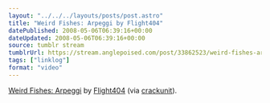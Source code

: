 ```yaml
---
layout: "../../../layouts/posts/post.astro"
title: "Weird Fishes: Arpeggi by Flight404"
datePublished: 2008-05-06T06:39:16+00:00
dateUpdated: 2008-05-06T06:39:16+00:00
source: tumblr stream
tumblrUrl: https://stream.anglepoised.com/post/33862523/weird-fishes-arpeggi-by-flight404-via-crackunit
tags: ["linklog"]
format: "video"
---
```



<Vimeo id="https://vimeo.com/935317" />

[Weird Fishes: Arpeggi][1] by [Flight404][2] (via [crackunit][3]).

[1]: https://vimeo.com/935317
[2]: http://www.flight404.com/
[3]: http://www.crackunit.com/2008/05/05/2-amazing-videos/
